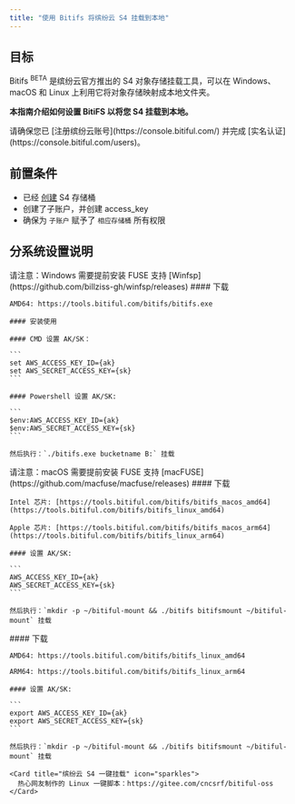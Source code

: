 ```yaml
---
title: "使用 Bitifs 将缤纷云 S4 挂载到本地"
---
```


## 目标

Bitifs <sup>BETA</sup>  是缤纷云官方推出的 S4 对象存储挂载工具，可以在 Windows、macOS 和 Linux 上利用它将对象存储映射成本地文件夹。

**本指南介绍如何设置 BitiFS 以将您 S4 挂载到本地。**

<Tip>
  请确保您已 [注册缤纷云账号](https://console.bitiful.com/) 并完成 [实名认证](https://console.bitiful.com/users)。
</Tip>

## 前置条件

- 已经 [创建](/bitiful-s4/handbook/quick-start) S4 存储桶
- 创建了子账户，并创建 access_key
- 确保为 `子账户` 赋予了 `相应存储桶` 所有权限

## 分系统设置说明

<AccordionGroup>
  <Accordion title="Windows 版本" icon="download">
    <Tip>
      请注意：Windows 需要提前安装 FUSE 支持 [Winfsp](https://github.com/billziss-gh/winfsp/releases)
    </Tip>
    #### 下载

    AMD64: https://tools.bitiful.com/bitifs/bitifs.exe

    #### 安装使用

    #### CMD 设置 AK/SK：

    ```
    set AWS_ACCESS_KEY_ID={ak}
    set AWS_SECRET_ACCESS_KEY={sk}
    ```

    #### Powershell 设置 AK/SK:

    ```
    $env:AWS_ACCESS_KEY_ID={ak}
    $env:AWS_SECRET_ACCESS_KEY={sk}
    ```

    然后执行：`./bitifs.exe bucketname B:` 挂载
  </Accordion>
  <Accordion title="macOS 版本" icon="download">
    <Tip>
      请注意：macOS 需要提前安装 FUSE 支持 [macFUSE](https://github.com/macfuse/macfuse/releases)
    </Tip>
    #### 下载

    Intel 芯片: [https://tools.bitiful.com/bitifs/bitifs_macos_amd64](https://tools.bitiful.com/bitifs/bitifs_linux_amd64)

    Apple 芯片: [https://tools.bitiful.com/bitifs/bitifs_macos_arm64](https://tools.bitiful.com/bitifs/bitifs_linux_arm64)

    #### 设置 AK/SK:

    ```
    AWS_ACCESS_KEY_ID={ak}
    AWS_SECRET_ACCESS_KEY={sk}
    ```

    然后执行：`mkdir -p ~/bitiful-mount && ./bitifs bitifsmount ~/bitiful-mount` 挂载
  </Accordion>
  <Accordion title="Linux 版本" icon="download">
    #### 下载

    AMD64: https://tools.bitiful.com/bitifs/bitifs_linux_amd64

    ARM64: https://tools.bitiful.com/bitifs/bitifs_linux_arm64

    #### 设置 AK/SK:

    ```
    export AWS_ACCESS_KEY_ID={ak}
    export AWS_SECRET_ACCESS_KEY={sk}
    ```

    然后执行：`mkdir -p ~/bitiful-mount && ./bitifs bitifsmount ~/bitiful-mount` 挂载

    <Card title="缤纷云 S4 一键挂载" icon="sparkles">
      热心网友制作的 Linux 一键脚本：https://gitee.com/cncsrf/bitiful-oss
    </Card>
  </Accordion>
</AccordionGroup>